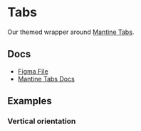 
<Meta of={TabsStories} />

# Tabs

Our themed wrapper around [Mantine Tabs](https://v6.mantine.dev/core/tabs/).

## Docs

- [Figma File](https://www.figma.com/file/uPYsD4ncNpQPFzxsLnTnGd/Navigation-%2F-Tabs?type=design&node-id=1-96&mode=design&t=dtMJ59HbOKZ8TOgJ-0)
- [Mantine Tabs Docs](https://v6.mantine.dev/core/tabs/)

## Examples

<Canvas>
  <Story of={TabsStories.Default} />
</Canvas>

<Canvas>
  <Story of={TabsStories.Icons} />
</Canvas>

### Vertical orientation

<Canvas>
  <Story of={TabsStories.VerticalOrientation} />
</Canvas>

<Canvas>
  <Story of={TabsStories.VerticalOrientationIcons} />
</Canvas>
